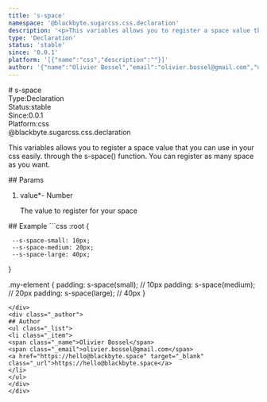 ```yaml
---
title: 's-space'
namespace: '@blackbyte.sugarcss.css.declaration'
description: '<p>This variables allows you to register a space value that you can use in your css easily. through the s-space() function. You can register as many space as you want.</p> '
type: 'Declaration'
status: 'stable'
since: '0.0.1'
platform: '[{"name":"css","description":""}]'
author: '{"name":"Olivier Bossel","email":"olivier.bossel@gmail.com","url":"https://hello@blackbyte.space"}'
---
```


<div class="docmap-mdx">
# s-space
<div class="_metas">
<div class="_type"><span class="_type-label">Type:</span><span class="_type-value">Declaration</span></div>
<div class="_status"><span class="_status-label">Status:</span><span class="_status-value -stable">stable</span></div>
<div class="_since"><span class="_since-label">Since:</span><span class="_since-value">0.0.1</span></div>
<div class="_platform"><span class="_platform-label">Platform:</span><span class="_platform-value -css">css</span></div>
</div>
<div class="_namespace">@blackbyte.sugarcss.css.declaration</div>
<div class="_description typo-lead typo-format">
<p>This variables allows you to register a space value that you can use in your css easily.
through the s-space() function.
You can register as many space as you want.</p>

</div>
<div class="_params">
## Params
<ol class="_list">
<li class="_item">
<span class="_name">value<span class="_required">*</span></span><span class="_default">-</span> <span class="_type">Number</span>
<p class="_description">The value to register for your space</p>
</li>
</ol>
</div>
<div class="_examples">
## Example
```css
:root {

     --s-space-small: 10px;
     --s-space-medium: 20px;
     --s-space-large: 40px;

}

.my-element {
padding: s-space(small); // 10px
padding: s-space(medium); // 20px
padding: s-space(large); // 40px
}

```
</div>
<div class="_author">
## Author
<ul class="_list">
<li class="_item">
<span class="_name">Olivier Bossel</span>
<span class="_email">olivier.bossel@gmail.com</span>
<a href="https://hello@blackbyte.space" target="_blank" class="_url">https://hello@blackbyte.space</a>
</li>
</ul>
</div>
</div>
```
